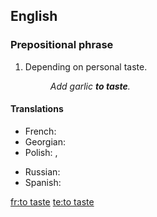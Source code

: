 {{also|taste}}
==English==

===Prepositional phrase===
{{head|en|prepositional phrase}}

# {{lb|en|cooking}} Depending on personal taste.
#: ''Add garlic '''to taste'''.''

====Translations====
{{trans-top|depending on personal taste}}
* French: {{t|fr|au goût}}
* Georgian: {{t|ka|გემოვნებით}}
* Polish: {{t|pl|do smaku}}, {{t|pl|do smaku}}
{{trans-mid}}
* Russian: {{t|ru|по вку́су}}
* Spanish: {{t|es|al gusto}}
{{trans-bottom}}

[[fr:to taste]]
[[te:to taste]]